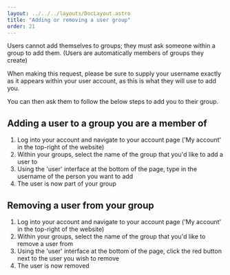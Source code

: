 ---
layout: ../../../layouts/DocLayout.astro
title: "Adding or removing a user group"
order: 21
---

Users cannot add themselves to groups; they must ask someone within a group to add them. (Users are automatically members of groups they create)

When making this request, please be sure to supply your username exactly as it appears within your user account, as this is what they will use to add you.

You can then ask them to follow the below steps to add you to their group.

## Adding a user to a group you are a member of


1. Log into your account and navigate to your account page ('My account' in the top-right of the website)
2. Within your groups, select the name of the group that you'd like to add a user to
3. Using the 'user' interface at the bottom of the page, type in the username of the person you want to add
4. The user is now part of your group

## Removing a user from your group

1. Log into your account and navigate to your account page ('My account' in the top-right of the website)
2. Within your groups, select the name of the group that you'd like to remove a user from
3. Using the 'user' interface at the bottom of the page, click the red button next to the user you wish to remove
4. The user is now removed